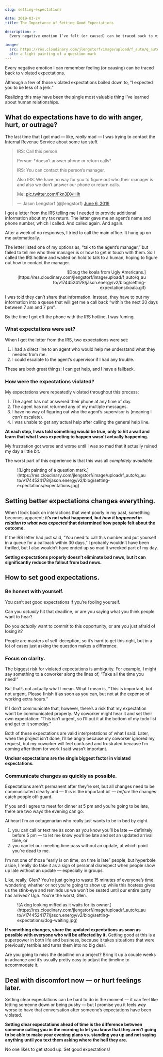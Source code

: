 ```yaml
---
slug: setting-expectations

date: 2019-03-24
title: The Importance of Setting Good Expectations

description: >
  Every negative emotion I’ve felt (or caused) can be traced back to violated expectations. Learning to set better expectations is a superpower.

image:
  src: https://res.cloudinary.com/jlengstorf/image/upload/f_auto/q_auto/v1744524178/jason.energy/v2/blog/setting-expectations/expectations.jpg
  alt: a light painting of a question mark
---
```



Every negative emotion I can remember feeling (or causing) can be traced back to <Fn id="assholes">violated expectations.</Fn>

<FnText id="assholes">
  Although a few of those violated expectations boiled down to, “I expected you to be less of a jerk.”
</FnText>

Realizing this may have been the single most valuable thing I’ve learned about human relationships.

## What do expectations have to do with anger, hurt, or outrage?

The last time that I got mad — like, _really_ mad — I was trying to contact the Internal Revenue Service about some tax stuff.

<blockquote class="twitter-tweet">
IRS: Call this person.

Person: \*doesn’t answer phone or return calls\*

IRS: You can contact this person’s manager.

Also IRS: We have no way for you to figure out who their manager is and also we don’t answer our phone or return calls.

Me: [pic.twitter.com/Fkn3jXvHIh](https://t.co/Fkn3jXvHIh)

&mdash; Jason Lengstorf (@jlengstorf) [June 6, 2019](https://twitter.com/jlengstorf/status/1136738830864666624?ref_src=twsrc%5Etfw)
</blockquote><script async src="https://platform.twitter.com/widgets.js" charset="utf-8"></script>

I got a letter from the IRS telling me I needed to provide additional information about my tax return. The letter gave me an agent’s name and phone number, which I called. And called again. And again.

After a week of no responses, I tried to call the main office. It hung up on me automatically.

The letter listed one of my options as, “talk to the agent’s manager,” but failed to tell me who their manager is or how to get in touch with them. So I called the IRS hotline and waited on hold to talk to a human, hoping to figure out how to contact the manager.

<Figure
  align="right"
  caption="Roughly how dealing with the government makes me feel."
  credit="Ugly Americans"
  creditLink="http://www.cc.com/shows/ugly-americans"
>
  ![Doug the koala from Ugly Americans.](https://res.cloudinary.com/jlengstorf/image/upload/f_auto/q_auto/v1744524178/jason.energy/v2/blog/setting-expectations/koala.gif)
</Figure>

I was told they can’t share that information. Instead, they have to put my information into a queue that will get me a call back “within the next 30 days between 7 am and 7 pm”.

By the time I got off the phone with the IRS hotline, I was fuming.

### What expectations were set?

When I got the letter from the IRS, two expectations were set:

1. I had a direct line to an agent who would help me understand what they needed from me.
2. I could escalate to the agent’s supervisor if I had any trouble.

These are both great things: I can get help, and I have a fallback.

### How were the expectations violated?

My expectations were repeatedly violated throughout this process:

1. The agent has not answered their phone at any time of day.
2. The agent has not returned any of my multiple messages.
3. I have no way of figuring out who the agent’s supervisor is (meaning I _can’t_ escalate).
4. I was unable to get any actual help after calling the general help line.

**At each step, I was told something would be true, only to hit a wall and learn that what I was expecting to happen wasn’t actually happening.**

My frustration got worse and worse until I was so mad that it actually ruined my day a little bit.

The worst part of this experience is that this was all _completely avoidable_.

<Figure
  credit="Emily Morter"
  creditLink="https://unsplash.com/@emilymorter"
>
  ![Light painting of a question mark.](https://res.cloudinary.com/jlengstorf/image/upload/f_auto/q_auto/v1744524178/jason.energy/v2/blog/setting-expectations/expectations.jpg)
</Figure>

## Setting better expectations changes everything.

When I look back on interactions that went poorly in my past, something becomes apparent: **it’s not what happened, but _how it happened in relation to what was expected_ that determined how people felt about the outcome.**

If the IRS letter had just said, “You need to call this number and put yourself in a queue for a callback within 30 days,” I probably wouldn’t have been thrilled, but I also wouldn’t have ended up so mad it wrecked part of my day.

**Setting expectations properly doesn’t eliminate bad news, but it can significantly reduce the fallout from bad news.**

## How to set good expectations.

### Be honest with yourself.

You can’t set good expectations if you’re fooling yourself.

Can you _actually_ hit that deadline, or are you saying what you think people want to hear?

Do you _actually_ want to commit to this opportunity, or are you just afraid of losing it?

People are masters of self-deception, so it’s hard to get this right, but in a lot of cases just asking the question makes a difference.

### Focus on clarity.

The biggest risk for violated expectations is ambiguity. For example, I might say something to a coworker along the lines of, “Take all the time you need!”

But that’s not actually what I mean. What I mean is, “This is important, but not urgent. Please finish it as soon as you can, but not at the expense of working extra hours.”

If I don’t communicate that, however, there’s a risk that my expectation won’t be communicated properly. My coworker might hear it and set their own expectation: “This isn’t urgent, so I’ll put it at the bottom of my todo list and get to it someday.”

Both of these expectations are valid interpretations of what I said. Later, when the project isn’t done, I’ll be angry because my coworker ignored my request, but my coworker will feel confused and frustrated because I’m coming after them for work I said wasn’t important.

**Unclear expectations are the single biggest factor in violated expectations.**

### Communicate changes as quickly as possible.

Expectations aren’t permanent after they’re set, but all changes need to be communicated clearly and — this is the important bit — *before* the changes catch people off-guard.

If you and I agree to meet for <Fn id="early-bird">dinner at 5 pm</Fn> and you’re going to be late, there are two ways the evening can go:

<FnText id="early-bird">
  At heart I’m an octagenarian who really just wants to be in bed by eight.
</FnText>

1. you can call or text me as soon as you know you’ll be late — definitely before 5 pm — to let me know you’ll be late and set an updated arrival time, or
2. you can let our meeting time pass without an update, at which point <Fn id="punctuality">you’re dead to me.</Fn>

<FnText id="punctuality">
  I’m not one of those “early is on time; on time is late” people, but hyperbole aside, I really do take it as a sign of personal disrespect when people show up late without an update — especially in groups.

  Like, really, Glen? You’re just going to waste 15 minutes of everyone’s time wondering whether or not you’re going to show up while this hostess gives us the stink-eye and reminds us we won’t be seated until our entire party has arrived? Ugh. You’re the worst, Glen.
</FnText>

<Figure
  credit="Qusai Akoud"
  creditLink="https://unsplash.com/@qusaiakoud"
>
  ![A dog looking miffed as it waits for its owner.](https://res.cloudinary.com/jlengstorf/image/upload/f_auto/q_auto/v1744524177/jason.energy/v2/blog/setting-expectations/dog-waiting.jpg)
</Figure>

**If something changes, share the updated expectations as soon as possible with everyone who will be affected by it.** Getting good at this is a superpower in both life and business, because it takes situations that were previously terrible and turns them into no big deal.

Are you going to miss the deadline on a project? Bring it up a couple weeks in advance and it’s usually pretty easy to adjust the timeline to accommodate it.

## Deal with discomfort now — or hurt feelings later.

Setting clear expectations can be hard to do in the moment — it can feel like letting someone down or being pushy — but I promise you it feels _way_ worse to have that conversation after someone’s expectations have been violated.

**Setting clear expectations ahead of time is the difference between someone calling you in the morning to let you know that they aren’t going to be able to make your evening plans vs. standing you up and not saying anything until you text them asking where the hell they are.**

No one likes to get stood up. Set good expectations!
